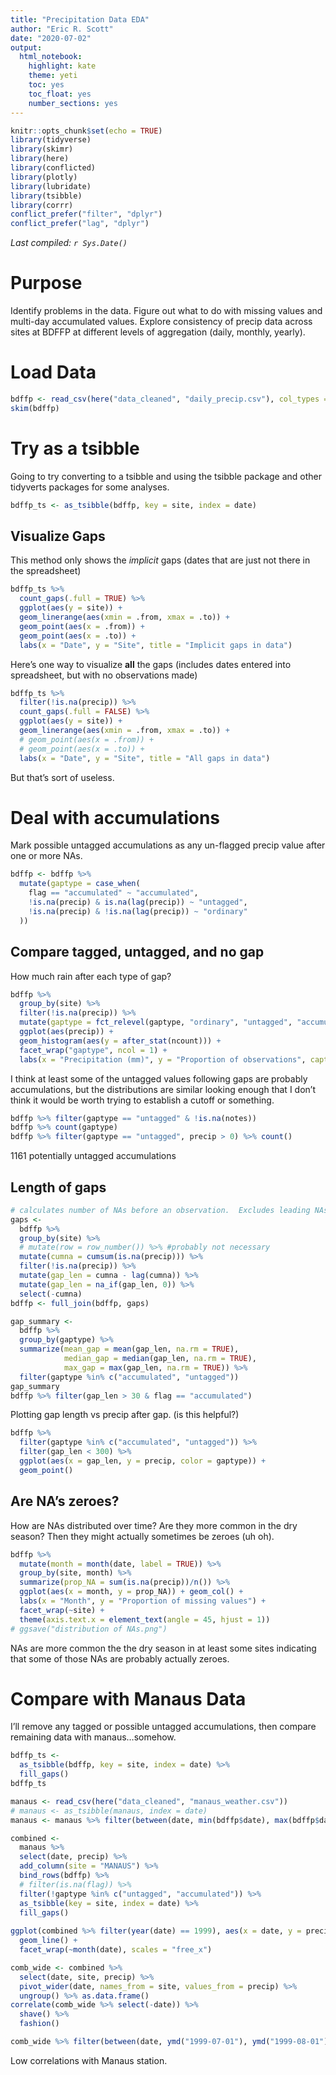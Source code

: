 ```yaml
---
title: "Precipitation Data EDA"
author: "Eric R. Scott"
date: "2020-07-02"
output: 
  html_notebook: 
    highlight: kate
    theme: yeti
    toc: yes
    toc_float: yes
    number_sections: yes
---
```


```r
knitr::opts_chunk$set(echo = TRUE)
library(tidyverse)
library(skimr)
library(here)
library(conflicted)
library(plotly)
library(lubridate)
library(tsibble)
library(corrr)
conflict_prefer("filter", "dplyr") 
conflict_prefer("lag", "dplyr")
```

*Last compiled: `r Sys.Date()`*

# Purpose
Identify problems in the data.  Figure out what to do with missing values and multi-day accumulated values. Explore consistency of precip data across sites at BDFFP at different levels of aggregation (daily, monthly, yearly). 

# Load Data

```r
bdffp <- read_csv(here("data_cleaned", "daily_precip.csv"), col_types = cols(site = col_character()))
skim(bdffp)
```

# Try as a tsibble

Going to try converting to a tsibble and using the tsibble package and other tidyverts packages for some analyses.

```r
bdffp_ts <- as_tsibble(bdffp, key = site, index = date)
```

## Visualize Gaps

This method only shows the *implicit* gaps (dates that are just not there in the spreadsheet)

```r
bdffp_ts %>% 
  count_gaps(.full = TRUE) %>% 
  ggplot(aes(y = site)) +
  geom_linerange(aes(xmin = .from, xmax = .to)) +
  geom_point(aes(x = .from)) +
  geom_point(aes(x = .to)) +
  labs(x = "Date", y = "Site", title = "Implicit gaps in data")
```

Here's one way to visualize **all** the gaps (includes dates entered into spreadsheet, but with no observations made)

```r
bdffp_ts %>% 
  filter(!is.na(precip)) %>% 
  count_gaps(.full = FALSE) %>% 
  ggplot(aes(y = site)) +
  geom_linerange(aes(xmin = .from, xmax = .to)) +
  # geom_point(aes(x = .from)) +
  # geom_point(aes(x = .to)) +
  labs(x = "Date", y = "Site", title = "All gaps in data")
```

But that's sort of useless.  


# Deal with accumulations

Mark possible untagged accumulations as any un-flagged precip value after one or more NAs.

```r
bdffp <- bdffp %>% 
  mutate(gaptype = case_when(
    flag == "accumulated" ~ "accumulated",
    !is.na(precip) & is.na(lag(precip)) ~ "untagged",
    !is.na(precip) & !is.na(lag(precip)) ~ "ordinary"
  ))

```

## Compare tagged, untagged, and no gap

How much rain after each type of gap?

```r
bdffp %>% 
  group_by(site) %>% 
  filter(!is.na(precip)) %>% 
  mutate(gaptype = fct_relevel(gaptype, "ordinary", "untagged", "accumulated")) %>% 
  ggplot(aes(precip)) +
  geom_histogram(aes(y = after_stat(ncount))) +
  facet_wrap("gaptype", ncol = 1) +
  labs(x = "Precipitation (mm)", y = "Proportion of observations", caption = '"ordinary" = no preceding gap\n "untagged" = preceding gap w/ no note\n "accumulated" = preceding gap w/ note that obs is accumulated precip')
```
I think at least some of the untagged values following gaps are probably accumulations, but the distributions are similar looking enough that I don't think it would be worth trying to establish a cutoff or something.

```r
bdffp %>% filter(gaptype == "untagged" & !is.na(notes))
bdffp %>% count(gaptype)
bdffp %>% filter(gaptype == "untagged", precip > 0) %>% count()
```
1161 potentially untagged accumulations

## Length of gaps

```r
# calculates number of NAs before an observation.  Excludes leading NAs at each site.
gaps <- 
  bdffp %>% 
  group_by(site) %>% 
  # mutate(row = row_number()) %>% #probably not necessary
  mutate(cumna = cumsum(is.na(precip))) %>% 
  filter(!is.na(precip)) %>% 
  mutate(gap_len = cumna - lag(cumna)) %>% 
  mutate(gap_len = na_if(gap_len, 0)) %>% 
  select(-cumna)
bdffp <- full_join(bdffp, gaps)  
```

```r
gap_summary <- 
  bdffp %>% 
  group_by(gaptype) %>% 
  summarize(mean_gap = mean(gap_len, na.rm = TRUE),
            median_gap = median(gap_len, na.rm = TRUE),
            max_gap = max(gap_len, na.rm = TRUE)) %>% 
  filter(gaptype %in% c("accumulated", "untagged"))
gap_summary
bdffp %>% filter(gap_len > 30 & flag == "accumulated")
```

Plotting gap length vs precip after gap.  (is this helpful?)

```r
bdffp %>% 
  filter(gaptype %in% c("accumulated", "untagged")) %>% 
  filter(gap_len < 300) %>% 
  ggplot(aes(x = gap_len, y = precip, color = gaptype)) +
  geom_point()
```

## Are NA's zeroes?

How are NAs distributed over time?  Are they more common in the dry season?  Then they might actually sometimes be zeroes (uh oh).

```r
bdffp %>% 
  mutate(month = month(date, label = TRUE)) %>% 
  group_by(site, month) %>%
  summarize(prop_NA = sum(is.na(precip))/n()) %>% 
  ggplot(aes(x = month, y = prop_NA)) + geom_col() +
  labs(x = "Month", y = "Proportion of missing values") +
  facet_wrap(~site) +
  theme(axis.text.x = element_text(angle = 45, hjust = 1))
# ggsave("distribution of NAs.png")
```

NAs are more common the the dry season in at least some sites indicating that some of those NAs are probably actually zeroes.


# Compare with Manaus Data

I'll remove any tagged or possible untagged accumulations, then compare remaining data with manaus...somehow.

```r
bdffp_ts <- 
  as_tsibble(bdffp, key = site, index = date) %>%
  fill_gaps()
bdffp_ts
```

```r
manaus <- read_csv(here("data_cleaned", "manaus_weather.csv"))
# manaus <- as_tsibble(manaus, index = date)
manaus <- manaus %>% filter(between(date, min(bdffp$date), max(bdffp$date)))
```


```r
combined <-
  manaus %>%
  select(date, precip) %>% 
  add_column(site = "MANAUS") %>% 
  bind_rows(bdffp) %>% 
  # filter(is.na(flag)) %>% 
  filter(!gaptype %in% c("untagged", "accumulated")) %>% 
  as_tsibble(key = site, index = date) %>% 
  fill_gaps()
  
ggplot(combined %>% filter(year(date) == 1999), aes(x = date, y = precip, color = site)) +
  geom_line() +
  facet_wrap(~month(date), scales = "free_x")
```
```r
comb_wide <- combined %>% 
  select(date, site, precip) %>% 
  pivot_wider(date, names_from = site, values_from = precip) %>% 
  ungroup() %>% as.data.frame()
correlate(comb_wide %>% select(-date)) %>%
  shave() %>% 
  fashion()

comb_wide %>% filter(between(date, ymd("1999-07-01"), ymd("1999-08-01")))
```

Low correlations with Manaus station.

